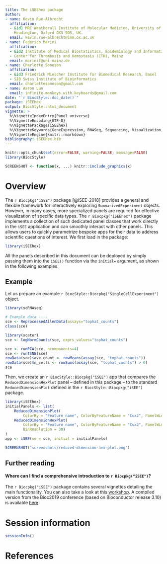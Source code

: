 ```yaml
---
title: The iSEEhex package
author:
- name: Kevin Rue-Albrecht
  affiliation: 
  - &id1 MRC Weatherall Institute of Molecular Medicine, University of Oxford,
    Headington, Oxford OX3 9DS, UK.
  email: kevin.rue-albrecht@imm.ox.ac.uk
- name: Federico Marini
  affiliation: 
  - &id2 Institute of Medical Biostatistics, Epidemiology and Informatics (IMBEI), Mainz
  - Center for Thrombosis and Hemostasis (CTH), Mainz
  email: marinif@uni-mainz.de
- name: Charlotte Soneson
  affiliation: 
  - &id3 Friedrich Miescher Institute for Biomedical Research, Basel
  - SIB Swiss Institute of Bioinformatics
  email: charlottesoneson@gmail.com
- name: Aaron Lun
  email: infinite.monkeys.with.keyboards@gmail.com  
date: "`r BiocStyle::doc_date()`"
package: iSEEhex
output: BiocStyle::html_document
vignette: >
  %\VignetteIndexEntry{Panel universe}
  %\VignetteEncoding{UTF-8}  
  %\VignettePackage{iSEEhex}
  %\VignetteKeywords{GeneExpression, RNASeq, Sequencing, Visualization, QualityControl, GUI}
  %\VignetteEngine{knitr::rmarkdown}
bibliography: iSEEhex.bib  
---
```


```r
knitr::opts_chunk$set(error=FALSE, warning=FALSE, message=FALSE)
library(BiocStyle)
```

```r
SCREENSHOT <- function(x, ...) knitr::include_graphics(x)
```

# Overview

The `r Biocpkg("iSEE")` package [@iSEE-2018] provides a general and flexible framework for interactively exploring `SummarizedExperiment` objects.
However, in many cases, more specialized panels are required for effective visualization of specific data types.
The `r Biocpkg("iSEEhex")` package implements a collection of such dedicated panel classes that work directly in the `iSEE` application and can smoothly interact with other panels.
This allows users to quickly parametrize bespoke apps for their data to address scientific questions of interest.
We first load in the package:

```r
library(iSEEhex)
```

All the panels described in this document can be deployed by simply passing them into the `iSEE()` function via the `initial=` argument, as shown in the following examples.

## Example

Let us prepare an example `r BiocStyle::Biocpkg("SingleCellExperiment")` object.

```r
library(scRNAseq)

# Example data ----
sce <- ReprocessedAllenData(assays="tophat_counts")
class(sce)

library(scater)
sce <- logNormCounts(sce, exprs_values="tophat_counts")

sce <- runPCA(sce, ncomponents=4)
sce <- runTSNE(sce)
rowData(sce)$ave_count <- rowMeans(assay(sce, "tophat_counts"))
rowData(sce)$n_cells <- rowSums(assay(sce, "tophat_counts") > 0)
sce
```

Then, we create an `r BiocStyle::Biocpkg("iSEE")` app that compares the
`ReducedDimensionHexPlot` panel -- defined in this package -- to the
standard `ReducedDimensionPlot` defined in the `r BiocStyle::Biocpkg("iSEE")`
package.

```r
library(iSEEhex)
initialPanels <- list(
    ReducedDimensionPlot(
        ColorBy = "Feature name", ColorByFeatureName = "Cux2", PanelWidth = 6L),
    ReducedDimensionHexPlot(
        ColorBy = "Feature name", ColorByFeatureName = "Cux2", PanelWidth = 6L,
        BinResolution = 30)
)
app <- iSEE(se = sce, initial = initialPanels)
```

```r
SCREENSHOT("screenshots/reduced-dimension-hex-plot.png")
```

## Further reading

#### Where can I find a comprehensive introduction to `r Biocpkg("iSEE")`? {-}

The `r Biocpkg("iSEE")` package contains several vignettes detailing the main functionality. 
You can also take a look at this [workshop](https://iSEE.github.io/iSEEWorkshop2019/index.html). 
A compiled version from the Bioc2019 conference (based on Bioconductor release 3.10) is available [here](http://biocworkshops2019.bioconductor.org.s3-website-us-east-1.amazonaws.com/page/iSEEWorkshop2019__iSEE-lab/).

# Session information {-}

```r
sessionInfo()
```

# References {-}
